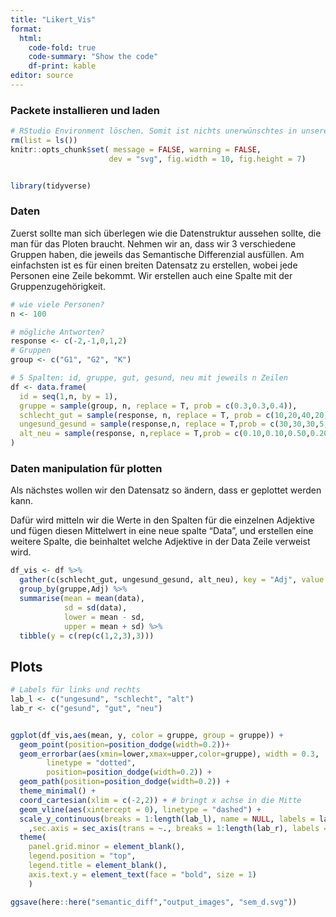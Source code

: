 ```yaml
---
title: "Likert_Vis"
format:
  html:
    code-fold: true
    code-summary: "Show the code"
    df-print: kable
editor: source
---
```



### Packete installieren und laden

```r
# RStudio Environment löschen. Somit ist nichts unerwünschtes in unserer Arbeitsfläche
rm(list = ls())
knitr::opts_chunk$set( message = FALSE, warning = FALSE,
                      dev = "svg", fig.width = 10, fig.height = 7)


library(tidyverse)

```

### Daten 

Zuerst sollte man sich überlegen wie die Datenstruktur aussehen sollte, die man für das Ploten braucht. Nehmen wir an, dass wir 3 verschiedene Gruppen haben, die jeweils das Semantische Differenzial ausfüllen. 
Am einfachsten ist es für einen breiten Datensatz zu erstellen, wobei jede Personen eine Zeile bekommt. Wir erstellen auch eine Spalte mit der Gruppenzugehörigkeit.

```r
# wie viele Personen?
n <- 100

# mögliche Antworten?
response <- c(-2,-1,0,1,2)
# Gruppen
group <- c("G1", "G2", "K")

# 5 Spalten: id, gruppe, gut, gesund, neu mit jeweils n Zeilen
df <- data.frame(
  id = seq(1,n, by = 1),
  gruppe = sample(group, n, replace = T, prob = c(0.3,0.3,0.4)),
  schlecht_gut = sample(response, n, replace = T, prob = c(10,20,40,20,10)),
  ungesund_gesund = sample(response,n, replace = T,prob = c(30,30,30,5,5)),
  alt_neu = sample(response, n,replace = T,prob = c(0.10,0.10,0.50,0.20,0.1))
)
```

### Daten manipulation für plotten

Als nächstes wollen wir den Datensatz so ändern, dass er geplottet werden kann. 

Dafür wird mitteln wir die Werte in den Spalten für die einzelnen Adjektive und fügen diesen Mittelwert in eine neue spalte "Data", und erstellen eine weitere Spalte, die beinhaltet welche Adjektive in der Data Zeile verweist wird.

```r

df_vis <- df %>% 
  gather(c(schlecht_gut, ungesund_gesund, alt_neu), key = "Adj", value = "data") %>% 
  group_by(gruppe,Adj) %>% 
  summarise(mean = mean(data),
            sd = sd(data),
            lower = mean - sd,
            upper = mean + sd) %>% 
  tibble(y = c(rep(c(1,2,3),3)))


```

## Plots 

```r
# Labels für links und rechts
lab_l <- c("ungesund", "schlecht", "alt")
lab_r <- c("gesund", "gut", "neu")


ggplot(df_vis,aes(mean, y, color = gruppe, group = gruppe)) + 
  geom_point(position=position_dodge(width=0.2))+
  geom_errorbar(aes(xmin=lower,xmax=upper,color=gruppe), width = 0.3,
        linetype = "dotted",
        position=position_dodge(width=0.2)) + 
  geom_path(position=position_dodge(width=0.2)) + 
  theme_minimal() +
  coord_cartesian(xlim = c(-2,2)) + # bringt x achse in die Mitte 
  geom_vline(aes(xintercept = 0), linetype = "dashed") + 
  scale_y_continuous(breaks = 1:length(lab_l), name = NULL, labels = lab_l,
    ,sec.axis = sec_axis(trans = ~., breaks = 1:length(lab_r), labels = lab_r))+
  theme(
    panel.grid.minor = element_blank(),
    legend.position = "top",
    legend.title = element_blank(),
    axis.text.y = element_text(face = "bold", size = 1)
    )

ggsave(here::here("semantic_diff","output_images", "sem_d.svg"))

```

